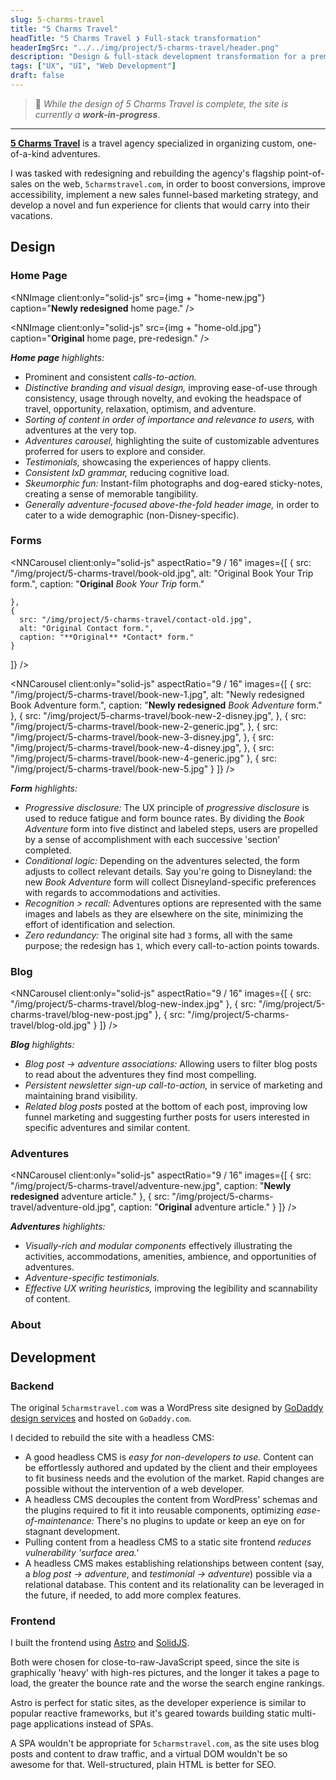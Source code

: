 ```yaml
---
slug: 5-charms-travel
title: "5 Charms Travel"
headTitle: "5 Charms Travel ❯ Full-stack transformation"
headerImgSrc: "../../img/project/5-charms-travel/header.png"
description: "Design & full-stack development transformation for a premier travel agency"
tags: ["UX", "UI", "Web Development"]
draft: false
---
```




> 🚧 *While the design of 5 Charms Travel is complete, the site is currently
a* ***work-in-progress***. 

---

**[5 Charms Travel](https://5charmstravel.com)** is a travel agency specialized
in organizing custom, one-of-a-kind adventures.

I was tasked with redesigning and rebuilding the agency's flagship 
point-of-sales on the web, `5charmstravel.com`, in order to boost conversions, 
improve accessibility, implement a new sales funnel-based marketing strategy, 
and develop a novel and fun experience for clients that would carry into their 
vacations.

## Design

### Home Page

<NNImage
  client:only="solid-js"
  src={img + "home-new.jpg"}
  caption="**Newly redesigned** home page."
/>

<NNImage
  client:only="solid-js"
  src={img + "home-old.jpg"}
  caption="**Original** home page, pre-redesign."
/>

***Home page*** *highlights:*

* Prominent and consistent *calls-to-action.*
* *Distinctive branding and visual design,* improving ease-of-use through
  consistency, usage through novelty, and evoking the headspace of travel,
  opportunity, relaxation, optimism, and adventure.
* *Sorting of content in order of importance and relevance to users,* with 
  adventures at the very top.
* *Adventures carousel,* highlighting the suite of customizable adventures 
  proferred for users to explore and consider.
* *Testimonials,* showcasing the experiences of happy clients.
* *Consistent IxD grammar,* reducing cognitive load.
* *Skeumorphic fun:* Instant-film photographs and dog-eared sticky-notes, 
  creating a sense of memorable tangibility.
* *Generally adventure-focused above-the-fold header image,* in order to cater 
  to a wide demographic (non-Disney-specific).

### Forms 

<NNCarousel
  client:only="solid-js"
  aspectRatio="9 / 16"
  images={[
    {
      src: "/img/project/5-charms-travel/book-old.jpg",
      alt: "Original Book Your Trip form.",
      caption: "**Original** *Book Your Trip* form."

    },
    {
      src: "/img/project/5-charms-travel/contact-old.jpg",
      alt: "Original Contact form.",
      caption: "**Original** *Contact* form."
    }
  ]}
/>

<NNCarousel
  client:only="solid-js"
  aspectRatio="9 / 16"
  images={[
    {
      src: "/img/project/5-charms-travel/book-new-1.jpg",
      alt: "Newly redesigned Book Adventure form.",
      caption: "**Newly redesigned** *Book Adventure* form."
    },
    {
      src: "/img/project/5-charms-travel/book-new-2-disney.jpg",
    },
    {
      src: "/img/project/5-charms-travel/book-new-2-generic.jpg",
    },
    {
      src: "/img/project/5-charms-travel/book-new-3-disney.jpg",
    },
    {
      src: "/img/project/5-charms-travel/book-new-4-disney.jpg",
    },
    {
      src: "/img/project/5-charms-travel/book-new-4-generic.jpg"
    },
    {
      src: "/img/project/5-charms-travel/book-new-5.jpg"
    }
  ]}
/>

***Form*** *highlights:*

* *Progressive disclosure:* The UX principle of *progressive disclosure* is used
  to reduce fatigue and form bounce rates. By dividing the *Book Adventure* form 
  into five distinct and labeled steps, users are propelled by a sense of
  accomplishment with each successive 'section' completed.
* *Conditional logic:* Depending on the adventures selected, the form adjusts to
  collect relevant details. Say you're going to Disneyland: the new *Book
  Adventure* form will collect Disneyland-specific
  preferences with regards to accommodations and activities.
* *Recognition > recall:* Adventures options are represented with the same
  images and labels as they are elsewhere on the site, minimizing the effort of
  identification and selection.
* *Zero redundancy:* The original site had `3` forms, all with the same purpose;
  the redesign has `1`, which every call-to-action points towards.

### Blog

<NNCarousel
  client:only="solid-js"
  aspectRatio="9 / 16"
  images={[
    {
      src: "/img/project/5-charms-travel/blog-new-index.jpg"
    },
    {
      src: "/img/project/5-charms-travel/blog-new-post.jpg"
    },
    {
      src: "/img/project/5-charms-travel/blog-old.jpg"
    }
  ]}
/>

***Blog*** *highlights:*

* *Blog post → adventure associations:* Allowing users to filter blog posts to 
  read about the adventures they find most compelling.
* *Persistent newsletter sign-up call-to-action,* in service of marketing and 
  maintaining brand visibility.
* *Related blog posts* posted at the bottom of each post, improving low funnel
  marketing and suggesting further posts for users interested in specific
  adventures and similar content.

### Adventures

<NNCarousel
  client:only="solid-js"
  aspectRatio="9 / 16"
  images={[
    {
      src: "/img/project/5-charms-travel/adventure-new.jpg",
      caption: "**Newly redesigned** adventure article."
    },
    {
      src: "/img/project/5-charms-travel/adventure-old.jpg",
      caption: "**Original** adventure article."
    }
  ]}
/>

<NNImage
  client:only="solid-js"
  src="/img/project/5-charms-travel/adventures-index.jpg"
  caption="*Adventures* index—a new addition to `5charmstravel.com`."
/>

***Adventures*** *highlights:*

* *Visually-rich and modular components* effectively illustrating the 
  activities, accommodations, amenities, ambience, and opportunities of 
  adventures.
* *Adventure-specific testimonials.*
* *Effective UX writing heuristics,* improving the legibility and scannability
  of content.

### About 

<NNImage
  client:only="solid-js"
  src="/img/project/5-charms-travel/about-old.jpg"
  caption="**Original** *About* page."
/>

<NNImage
  client:only="solid-js"
  src="/img/project/5-charms-travel/about-new.jpg"
  caption="**Newly redesigned** *About* page."
/>

## Development

### Backend

The original `5charmstravel.com` was a WordPress site designed by 
[GoDaddy design services](https://www.godaddy.com/studio) and hosted on 
`GoDaddy.com`.

I decided to rebuild the site with a headless CMS:

* A good headless CMS is *easy for non-developers to use.* Content can be 
  effortlessly authored and updated by the client and their employees to fit
  business needs and the evolution of the market. Rapid changes are possible 
  without the intervention of a web developer.
* A headless CMS decouples the content from WordPress' schemas and the plugins
  required to fit it into reusable components, optimizing *ease-of-maintenance:*
  There's no plugins to update or keep an eye on for stagnant
  development.
* Pulling content from a headless CMS to a static site frontend *reduces
  vulnerability 'surface area.'*
* A headless CMS makes establishing relationships between content (say, a
  *blog post → adventure*, and *testimonial → adventure*) possible via a 
  relational database. This content and its relationality can be leveraged in 
  the future, if needed, to add more complex features.

### Frontend

I built the frontend using [Astro](https://astro.build) and
[SolidJS](https://solidjs.com).

Both were chosen for close-to-raw-JavaScript speed, since the site is
graphically 'heavy' with high-res pictures, and the longer it takes a page to 
load, the greater the bounce rate and the worse the search engine rankings.

Astro is perfect for static sites, as the developer experience is similar to 
popular reactive frameworks, but it's geared towards building static multi-page 
applications instead of SPAs. 

A SPA wouldn't be appropriate for
`5charmstravel.com`, as the site uses blog posts and content to draw traffic,
and a virtual DOM wouldn't be so awesome for that. Well-structured, plain HTML
is better for SEO.
